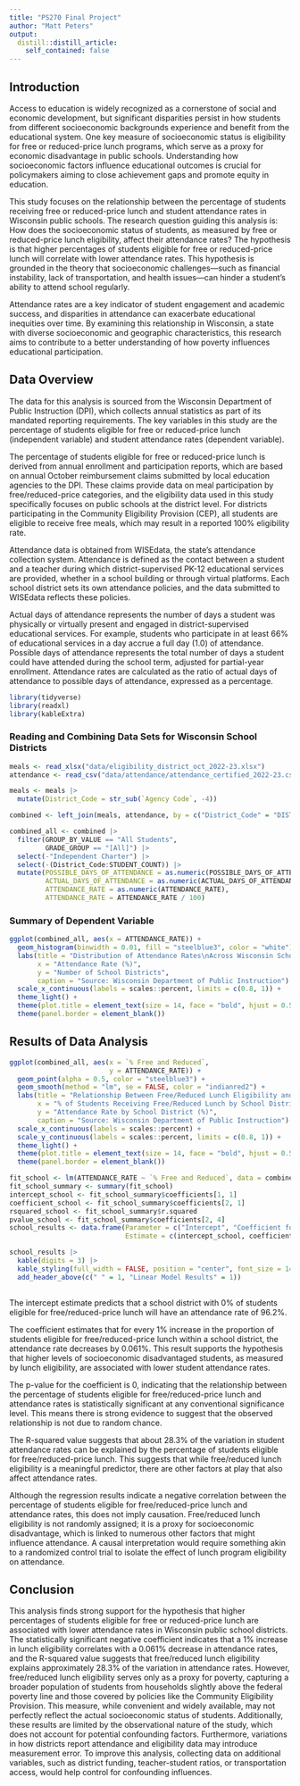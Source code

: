 ```yaml
---
title: "PS270 Final Project"
author: "Matt Peters"
output:
  distill::distill_article:
    self_contained: false
---
```



## Introduction

Access to education is widely recognized as a cornerstone of social and economic development, but significant disparities persist in how students from different socioeconomic backgrounds experience and benefit from the educational system. One key measure of socioeconomic status is eligibility for free or reduced-price lunch programs, which serve as a proxy for economic disadvantage in public schools. Understanding how socioeconomic factors influence educational outcomes is crucial for policymakers aiming to close achievement gaps and promote equity in education.

This study focuses on the relationship between the percentage of students receiving free or reduced-price lunch and student attendance rates in Wisconsin public schools. The research question guiding this analysis is: How does the socioeconomic status of students, as measured by free or reduced-price lunch eligibility, affect their attendance rates? The hypothesis is that higher percentages of students eligible for free or reduced-price lunch will correlate with lower attendance rates. This hypothesis is grounded in the theory that socioeconomic challenges—such as financial instability, lack of transportation, and health issues—can hinder a student's ability to attend school regularly.

Attendance rates are a key indicator of student engagement and academic success, and disparities in attendance can exacerbate educational inequities over time. By examining this relationship in Wisconsin, a state with diverse socioeconomic and geographic characteristics, this research aims to contribute to a better understanding of how poverty influences educational participation.

## Data Overview

The data for this analysis is sourced from the Wisconsin Department of Public Instruction (DPI), which collects annual statistics as part of its mandated reporting requirements. The key variables in this study are the percentage of students eligible for free or reduced-price lunch (independent variable) and student attendance rates (dependent variable).

The percentage of students eligible for free or reduced-price lunch is derived from annual enrollment and participation reports, which are based on annual October reimbursement claims submitted by local education agencies to the DPI. These claims provide data on meal participation by free/reduced-price categories, and the eligibility data used in this study specifically focuses on public schools at the district level. For districts participating in the Community Eligibility Provision (CEP), all students are eligible to receive free meals, which may result in a reported 100% eligibility rate.

Attendance data is obtained from WISEdata, the state’s attendance collection system. Attendance is defined as the contact between a student and a teacher during which district-supervised PK-12 educational services are provided, whether in a school building or through virtual platforms. Each school district sets its own attendance policies, and the data submitted to WISEdata reflects these policies. 

Actual days of attendance represents the number of days a student was physically or virtually present and engaged in district-supervised educational services. For example, students who participate in at least 66% of educational services in a day accrue a full day (1.0) of attendance. Possible days of attendance represents the total number of days a student could have attended during the school term, adjusted for partial-year enrollment. Attendance rates are calculated as the ratio of actual days of attendance to possible days of attendance, expressed as a percentage.



```r
library(tidyverse)
library(readxl)
library(kableExtra)
```

### Reading and Combining Data Sets for Wisconsin School Districts

```r
meals <- read_xlsx("data/eligibility_district_oct_2022-23.xlsx")
attendance <- read_csv("data/attendance/attendance_certified_2022-23.csv")
```

```r
meals <- meals |> 
  mutate(District_Code = str_sub(`Agency Code`, -4))

combined <- left_join(meals, attendance, by = c("District_Code" = "DISTRICT_CODE"))
```

```r
combined_all <- combined |> 
  filter(GROUP_BY_VALUE == "All Students",
         GRADE_GROUP == "[All]") |> 
  select(-"Independent Charter") |> 
  select(-(District_Code:STUDENT_COUNT)) |> 
  mutate(POSSIBLE_DAYS_OF_ATTENDANCE = as.numeric(POSSIBLE_DAYS_OF_ATTENDANCE),
         ACTUAL_DAYS_OF_ATTENDANCE = as.numeric(ACTUAL_DAYS_OF_ATTENDANCE),
         ATTENDANCE_RATE = as.numeric(ATTENDANCE_RATE),
         ATTENDANCE_RATE = ATTENDANCE_RATE / 100)
```

### Summary of Dependent Variable

```r
ggplot(combined_all, aes(x = ATTENDANCE_RATE)) +
  geom_histogram(binwidth = 0.01, fill = "steelblue3", color = "white") +
  labs(title = "Distribution of Attendance Rates\nAcross Wisconsin School Districts",
       x = "Attendance Rate (%)",
       y = "Number of School Districts",
       caption = "Source: Wisconsin Department of Public Instruction") +
  scale_x_continuous(labels = scales::percent, limits = c(0.8, 1)) +
  theme_light() +
  theme(plot.title = element_text(size = 14, face = "bold", hjust = 0.5)) +
  theme(panel.border = element_blank())
```

## Results of Data Analysis

```r
ggplot(combined_all, aes(x = `% Free and Reduced`, 
                         y = ATTENDANCE_RATE)) +
  geom_point(alpha = 0.5, color = "steelblue3") +  
  geom_smooth(method = "lm", se = FALSE, color = "indianred2") +
  labs(title = "Relationship Between Free/Reduced Lunch Eligibility and\nAttendance Rates in Wisconsin Public School Districts (2023)",
       x = "% of Students Receiving Free/Reduced Lunch by School District",
       y = "Attendance Rate by School District (%)",
       caption = "Source: Wisconsin Department of Public Instruction") +
  scale_x_continuous(labels = scales::percent) + 
  scale_y_continuous(labels = scales::percent, limits = c(0.8, 1)) + 
  theme_light() +
  theme(plot.title = element_text(size = 14, face = "bold", hjust = 0.5)) +
  theme(panel.border = element_blank())
```

```r
fit_school <- lm(ATTENDANCE_RATE ~ `% Free and Reduced`, data = combined_all)
fit_school_summary <- summary(fit_school)
intercept_school <- fit_school_summary$coefficients[1, 1] 
coefficient_school <- fit_school_summary$coefficients[2, 1]  
rsquared_school <- fit_school_summary$r.squared 
pvalue_school <- fit_school_summary$coefficients[2, 4]
school_results <- data.frame(Parameter = c("Intercept", "Coefficient for % Free/Reduced Lunch", "P-value for Coefficient", "R-squared Value"),
                             Estimate = c(intercept_school, coefficient_school, pvalue_school, rsquared_school))

school_results |> 
  kable(digits = 3) |> 
  kable_styling(full_width = FALSE, position = "center", font_size = 14) |> 
  add_header_above(c(" " = 1, "Linear Model Results" = 1))
  
```


The intercept estimate predicts that a school district with 0% of students eligible for free/reduced-price lunch will have an attendance rate of 96.2%. 

The coefficient estimates that for every 1% increase in the proportion of students eligible for free/reduced-price lunch within a school district, the attendance rate decreases by 0.061%. This result supports the hypothesis that higher levels of socioeconomic disadvantaged students, as measured by lunch eligibility, are associated with lower student attendance rates.  

The p-value for the coefficient is 0, indicating that the relationship between the percentage of students eligible for free/reduced-price lunch and attendance rates is statistically significant at any conventional significance level. This means there is strong evidence to suggest that the observed relationship is not due to random chance.

The R-squared value suggests that about 28.3% of the variation in student attendance rates can be explained by the percentage of students eligible for free/reduced-price lunch. This suggests that while free/reduced lunch eligibility is a meaningful predictor, there are other factors at play that also affect attendance rates.

Although the regression results indicate a negative correlation between the percentage of students eligible for free/reduced-price lunch and attendance rates, this does not imply causation. Free/reduced lunch eligibility is not randomly assigned; it is a proxy for socioeconomic disadvantage, which is linked to numerous other factors that might influence attendance. A causal interpretation would require something akin to a randomized control trial to isolate the effect of lunch program eligibility on attendance.

## Conclusion

This analysis finds strong support for the hypothesis that higher percentages of students eligible for free or reduced-price lunch are associated with lower attendance rates in Wisconsin public school districts. The statistically significant negative coefficient indicates that a 1% increase in lunch eligibility correlates with a 0.061% decrease in attendance rates, and the R-squared value suggests that free/reduced lunch eligibility explains approximately 28.3% of the variation in attendance rates. However, free/reduced lunch eligibility serves only as a proxy for poverty, capturing a broader population of students from households slightly above the federal poverty line and those covered by policies like the Community Eligibility Provision. This measure, while convenient and widely available, may not perfectly reflect the actual socioeconomic status of students. Additionally, these results are limited by the observational nature of the study, which does not account for potential confounding factors. Furthermore, variations in how districts report attendance and eligibility data may introduce measurement error. To improve this analysis, collecting data on additional variables, such as district funding, teacher-student ratios, or transportation access, would help control for confounding influences.
